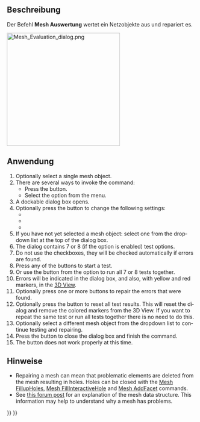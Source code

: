 <languages/>

{{Docnav/de
|[[Mesh_RemeshGmsh/de|NeuVernetzenGmsh]]
|[[Mesh_EvaluateFacet/de|FacetteAuswerten]]
|[[Mesh_Workbench/de|Netz]]
|IconL=Mesh_RemeshGmsh.svg
|IconR=Mesh_EvaluateFacet.svg
|IconC=Workbench_Mesh.svg
}}

{{GuiCommand/de
|Name=Mesh Evaluation
|Name/de=Netz Auswertung
|MenuLocation=Netze → Analysieren → Auswerten und reparieren
|Workbenches=[[Mesh_Workbench/de|Mesh]]
}}

<span id="Description"></span>
==Beschreibung==

Der Befehl '''Mesh Auswertung''' wertet ein Netzobjekte aus und repariert es.

[[Image:Mesh_Evaluation_dialog.png|300px]]
{{Caption|Das Dialogfenster mit aktivierter Option Folds on surface}}

<span id="Usage"></span>
==Anwendung==

<div lang="en" dir="ltr" class="mw-content-ltr">
# Optionally select a single mesh object.
# There are several ways to invoke the command:
#* Press the {{Button|[[Image:Mesh_Evaluation.svg|16px]] [[Mesh_Evaluation|Evaluate and Repair]]}} button.
#* Select the {{MenuCommand|Meshes → Analyze → [[Image:Mesh_Evaluation.svg|16px]] Evaluate and Repair}} option from the menu.
# A dockable dialog box opens.
# Optionally press the {{Button|Settings}} button to change the following settings:
#* {{MenuCommand|Check for non-manifold points}}
#* {{MenuCommand|Enable check for folds on surface}}
#* {{MenuCommand|Only consider zero area faces as degenerated}}
# If you have not yet selected a mesh object: select one from the dropdown list at the top of the dialog box.
# The dialog contains 7 or 8 (if the {{MenuCommand|Folds on surface}} option is enabled) test options.
# Do not use the checkboxes, they will be checked automatically if errors are found.
# Press any of the {{Button|Analyze}} buttons to start a test.
# Or use the {{Button|Analyze}} button from the {{MenuCommand|All above tests together}} option to run all 7 or 8 tests together.
# Errors will be indicated in the dialog box, and also, with yellow and red markers, in the [[3D_View|3D View]].
# Optionally press one or more {{Button|Repair}} buttons to repair the errors that were found.
# Optionally press the {{Button|Reset}} button to reset all test results. This will reset the dialog and remove the colored markers from the 3D View. If you want to repeat the same test or run all tests together there is no need to do this.
# Optionally select a different mesh object from the dropdown list to continue testing and repairing.
# Press the {{Button|Close}} button to close the dialog box and finish the command.
# The {{Button|Refresh}} button does not work properly at this time.
</div>

<span id="Notes"></span>
==Hinweise==

<div lang="en" dir="ltr" class="mw-content-ltr">
* Repairing a mesh can mean that problematic elements are deleted from the mesh resulting in holes. Holes can be closed with the [[Mesh_FillupHoles|Mesh FillupHoles]], [[Mesh_FillInteractiveHole|Mesh FillInteractiveHole]] and [[Mesh_AddFacet|Mesh AddFacet]] commands.
* See [https://forum.freecad.org/viewtopic.php?f=3&p=533252#p533252 this forum post] for an explanation of the mesh data structure. This information may help to understand why a mesh has problems.
</div>


{{Docnav/de
|[[Mesh_RemeshGmsh/de|NeuVernetzenGmsh]]
|[[Mesh_EvaluateFacet/de|FacetteAuswerten]]
|[[Mesh_Workbench/de|Netz]]
|IconL=Mesh_RemeshGmsh.svg
|IconR=Mesh_EvaluateFacet.svg
|IconC=Workbench_Mesh.svg
}}

{{Mesh Tools navi{{#translation:}}}}
{{Userdocnavi{{#translation:}}}}
{{clear}}